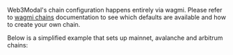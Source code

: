 Web3Modal's chain configuration happens entirely via wagmi.
Please refer to [wagmi chains](https://wagmi.sh/react/chains) documentation to see which defaults are available and how to create your own chain.

Below is a simplified example that sets up mainnet, avalanche and arbitrum chains:
